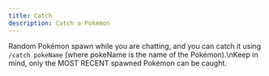 ```yaml
---
title: Catch
description: Catch a Pokémon
---
```


Random Pokémon spawn while you are chatting, and you can catch it using `/catch pokeName` (where pokeName is the name of the Pokémon).\nKeep in mind, only the MOST RECENT spawned Pokémon can be caught.